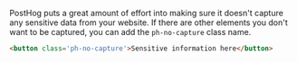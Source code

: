PostHog puts a great amount of effort into making sure it doesn't capture any sensitive data from your website. If there are other elements you don't want to be captured, you can add the `ph-no-capture` class name.

```html
<button class='ph-no-capture'>Sensitive information here</button>
```
